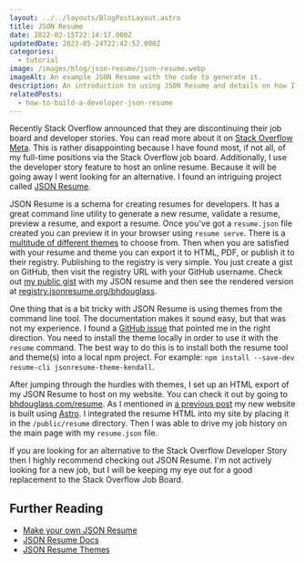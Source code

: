 ```yaml
---
layout: ../../layouts/BlogPostLayout.astro
title: JSON Resume
date: 2022-02-15T22:14:17.000Z
updatedDate: 2023-05-24T22:42:52.000Z
categories:
  - tutorial
image: /images/blog/json-resume/json-resume.webp
imageAlt: An example JSON Resume with the code to generate it.
description: An introduction to using JSON Resume and details on how I use it.
relatedPosts:
  - how-to-build-a-developer-json-resume
---
```

Recently Stack Overflow announced that they are discontinuing their job board and
developer stories. You can read more about it on [Stack Overflow Meta](https://meta.stackoverflow.com/questions/415293/sunsetting-jobs-developer-story).
This is rather disappointing because I have found most, if not all, of my full-time
positions via the Stack Overflow job board. Additionally, I use the developer story
feature to host an online resume. Because it will be going away I went looking for
an alternative. I found an intriguing project called [JSON Resume](https://jsonresume.org/).

<NewsletterForm />

JSON Resume is a schema for creating resumes for developers. It has a great command
line utility to generate a new resume, validate a resume, preview a resume, and
export a resume. Once you've got a `resume.json` file created you can preview
it in your browser using `resume serve`. There is a [multitude of different themes](https://jsonresume.org/themes/)
to choose from. Then when you are satisfied with your resume and theme you can
export it to HTML, PDF, or publish it to their registry. Publishing to the
registry is very simple. You just create a gist on GitHub, then visit the registry
URL with your GitHub username. Check out [my public gist](https://gist.github.com/bhdouglass/389f030a5e5f578a5b64d26ee45c3ef4)
with my JSON resume and then see the rendered version at [registry.jsonresume.org/bhdouglass](https://registry.jsonresume.org/bhdouglass).

<RandomSupport />

One thing that is a bit tricky with JSON Resume is using themes from the command
line tool. The documentation makes it sound easy, but that was not my experience. I found
a [GitHub issue](https://github.com/jsonresume/resume-cli/issues/408) that pointed
me in the right direction. You need to install the theme locally in order to use
it with the `resume` command. The best way to do this is to install both the
resume tool and theme(s) into a local npm project. For example:
`npm install --save-dev resume-cli jsonresume-theme-kendall`.

After jumping through the hurdles with themes, I set up an HTML export of my
JSON Resume to host on my website. You can check it out by going to [bhdouglass.com/resume](/resume/).
As I mentioned in [a previous post](/blog/built-with-astro/) my
new website is built using [Astro](https://astro.build/). I integrated the resume
HTML into my site by placing it in the `/public/resume` directory. Then I was
able to drive my job history on the main page with my `resume.json` file.

If you are looking for an alternative to the Stack Overflow Developer Story then
I highly recommend checking out JSON Resume. I'm not actively looking for a new
job, but I will be keeping my eye out for a good replacement to the Stack Overflow
Job Board.

## Further Reading

- [Make your own JSON Resume](../how-to-build-a-developer-json-resume/)
- [JSON Resume Docs](https://jsonresume.org/getting-started/)
- [JSON Resume Themes](https://jsonresume.org/themes/)
